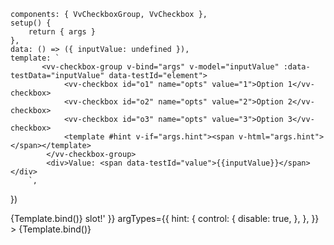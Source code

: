 
<Meta
	title="Components/CheckboxGroup/Slots"
	component={VvCheckboxGroup}
	args={defaultArgs}
	argTypes={argTypes}
/>

	components: { VvCheckboxGroup, VvCheckbox },
	setup() {
		return { args }
	},
	data: () => ({ inputValue: undefined }),
	template: `
           <vv-checkbox-group v-bind="args" v-model="inputValue" :data-testData="inputValue" data-testId="element">
				<vv-checkbox id="o1" name="opts" value="1">Option 1</vv-checkbox>
				<vv-checkbox id="o2" name="opts" value="2">Option 2</vv-checkbox>
				<vv-checkbox id="o3" name="opts" value="3">Option 3</vv-checkbox>
				<template #hint v-if="args.hint"><span v-html="args.hint"></span></template>
			</vv-checkbox-group>
			<div>Value: <span data-testId="value">{{inputValue}}</span></div>
        `,
})

<Canvas>
	<Story
		name="Default"
		play={defaultTest}
		argTypes={{
			options: {
				control: {
					disable: true,
				},
			},
			default: {
				control: {
					disable: true,
				},
			},
		}}
	>
		{Template.bind()}
	</Story>
</Canvas>

<Canvas>
	<Story
		name="Hint"
		play={defaultTest}
		args={{ hint: 'Hint <em class="italic">slot!</em>' }}
		argTypes={{
			hint: {
				control: {
					disable: true,
				},
			},
		}}
	>
		{Template.bind()}
	</Story>
</Canvas>
